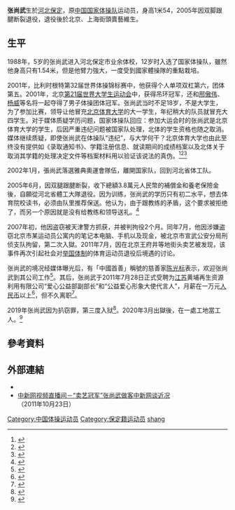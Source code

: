 {{Infobox Gymnast
|gymnastname= 张尚武
|image = 
|fullname= 
|altname= 
|country={{CHN-1949}}
|formercountry=
|birthdate= {{Birth date and age|1983|11|14}}
|birthplace= {{CHN-1949}}[[保定市|保定市]]
|hometown= {{CHN-1949}}[[河北省|河北省]]
|residence= 
|deathdate=
|deathplace=
|height=
|discipline= [[競技體操|競技體操]]
|level=
|natlteam=
|club=
|gym=
|collegeteam=
|headcoach= <!-- Shanzhen Lu (CHN) -->
|assistcoach= <!-- Qunlin Liu (CHN) -->
|formercoach=
|choreographer= <!-- Quanjin Liu (CHN) -->
|music=
|eponymousskills=
|retired=
|medaltemplates= 
{{MedalCountry|{{CHN-1949}}}}
{{MedalSport|男子競技體操}}
{{MedalCompetition|夏季世界大學運動會}}
{{MedalGold|2001年中國北京市|吊环}}
{{MedalGold|2001年中國北京市|男子體操團體}}}}
{{世大運獎牌記錄
|項目=競技體操
|a1=2001
|b1=1
|c1=吊環
|a2=2001
|b2=1
|c2=男子體操團體
}}
'''张尚武'''{{BD|1983年|11月14日||}}生於[[河北|河北]][[保定|保定]]，原[[中国国家体操队|中国国家体操队]]运动员，身高1米54，2005年因双脚跟腱断裂退役，退役後於北京、上海街頭賣藝維生。

== 生平 ==
1988年，5岁的张尚武进入河北保定市业余体校，12岁时入选了国家体操队，雖然他身高只有1.54米，但是他臂力強大，一度受到國家體操隊的重點栽培。

2001年，比利时根特第32届世界体操锦标赛中，他获得个人单项双杠第六，团体第五。2001年，北京[[2001年夏季世界大學生運動會|第21届世界大学生运动会]]中，获得吊环冠军，还和[[邢傲伟|邢傲伟]]、[[杨威|杨威]]等名将一起夺得了男子体操团体冠军。张尚武当时不足18岁，不是大学生，为了参加比赛，领导让他冒充[[北京体育大学|北京体育大学]]的大一学生，年纪稍大的队员就冒充大四学生。对于媒体质疑学历问题，国家体操队回应：参加大运会时的张尚武是北京体育大学的学生，后因严重违纪问题被国家队处理，北体的学生资格也随之取消。媒体继续质疑，即使张尚武在体操队“违纪”，与大学何干？北京体育大学也由此至终没有提供如《录取通知书》、学籍注册信息、就读期间的成绩档案以及北体关于取消其学籍的处理决定文件等档案材料用以验证该说法的真伪。<ref>{{cite news|title=张尚武真的曾是大学生吗|url=http://epaper.bjnews.com.cn/html/2011-07/20/content_255423.htm|date=2011-07-20|newspaper=新京报|accessdate=2012-07-31|deadurl=yes|archiveurl=https://web.archive.org/web/20150620171650/http://epaper.bjnews.com.cn/html/2011-07/20/content_255423.htm|archivedate=2015-06-20}}</ref><ref>{{cite news |title=请北体大出示张尚武就读证明 |url=http://gb.cri.cn/27824/2011/07/21/882s3313026.htm |date=2011-07-21 |newspaper=北京晚报 |accessdate=2012-07-31 |archive-date=2016-03-04 |archive-url=https://web.archive.org/web/20160304125426/http://gb.cri.cn/27824/2011/07/21/882s3313026.htm }}</ref><ref>{{cite news |title=葛爱平：大学生张尚武 |url=http://sports.sina.com.cn/r/2011-07-18/08455663314.shtml |date=2011-07-18 |newspaper=东方体育日报 |accessdate=2012-07-31 |archive-date=2021-09-09 |archive-url=https://web.archive.org/web/20210909235651/http://sports.sina.com.cn/r/2011-07-18/08455663314.shtml }}</ref>

2002年1月，張尚武落選雅典奧運會隊伍，離開国家队，回到河北省体工队。

2005年6月，因双腿跟腱断裂，收下總額3.8萬元人民幣的補償金和養老保險金後，自願從河北省體工大隊退役。因为训练，张尚武的学历只有初二水平，想去体育院校读书，必须由队里推荐保送。他认为，由于跟教练的矛盾，这个要求被拒绝了，而另一个原因就是没有给教练和领导送礼。<ref>{{cite news|title=体操冠军张尚武自曝大运会时冒充大学生参赛|url=http://news.163.com/11/0717/02/794N1LB000014AED.html|date=2011-07-18|newspaper=新京报|accessdate=2012-07-31|archive-url=https://web.archive.org/web/20130211144506/http://news.163.com/11/0717/02/794N1LB000014AED.html|archive-date=2013-02-11|dead-url=yes}}</ref>

2007年初，他因盗窃被天津警方抓获，并被判拘役2个月。同年7月，他因涉嫌盗窃北京市某运动员公寓内的笔记本电脑、手机以及现金，被北京市宣武公安分局刑侦支队拘留，第二次入獄。2011年7月，因在北京王府井等地街头卖艺被发现，该事件再次引起社会对[[举国体制|举国体制]]的体育运动员退役后境遇的讨论。

张尚武的境况经媒体曝光后，有「中國首善」稱號的慈善家[[陈光标|陈光标]]表示，欢迎张尚武到其公司工作<ref>{{cite news|title=张尚武澄清称陈光标奖励均已兑现：媒体误解我|url=http://www.chinanews.com/ty/2011/10-24/3409454.shtml|accessdate=2011-10-24|newspaper=中国新闻网|date=2011-10-24|archive-date=2021-09-09|archive-url=https://web.archive.org/web/20210909235649/http://www.chinanews.com/ty/2011/10-24/3409454.shtml}}</ref>。其后，张尚武于2011年7月28日正式受聘为[[江苏|江苏]]黄埔再生资源利用有限公司“爱心公益部副部长”和“公益爱心形象大使代言人”，月薪在一万元[[人民币|人民币]]以上<ref>{{cite news|url=http://news.jschina.com.cn/system/2011/07/29/011340769.shtml|title=前体操冠军张尚武入职陈光标公司 月薪逾万元|publisher=中国江苏网|date=2011-07-29|accessdate=2011-08-14|archive-date=2016-10-04|archive-url=https://web.archive.org/web/20161004000502/http://news.jschina.com.cn/system/2011/07/29/011340769.shtml}}</ref>，但不久离职<ref>{{cite news|author=朱恬|title=张尚武事件：不再卖艺！不用陈光标的钱打官司！|url=http://news.hexun.com/2011-10-24/134487353.html|accessdate=2011-10-24|newspaper=东方网|date=2011年10月24日|archive-date=2019-12-05|archive-url=https://web.archive.org/web/20191205230417/http://news.hexun.com/2011-10-24/134487353.html}}</ref>。

2019年张尚武因为扒窃罪，第三度入狱<ref>{{Cite news |url=https://news.sina.com.cn/s/2019-12-05/doc-iihnzahi5549710.shtml |title=前体操冠军偷窃再度入狱 曾150元卖掉大运会金牌 |last=北京青年报 |date=2019-12-05 |accessdate=2019-12-05 |archive-date=2021-09-09 |archive-url=https://web.archive.org/web/20210909235657/https://news.sina.com.cn/s/2019-12-05/doc-iihnzahi5549710.shtml }}</ref>。2020年3月出獄後，在一處工地當工人。<ref>{{cite news |title=中國退伇體操運動員張尚武 曾為國家奪兩金牌 坎坷近況曝光：三度入獄＋賤賣金牌 |date=2021-08-09 |work=新假期 |url=https://www.weekendhk.com/weekspecial/%E5%BC%B5%E5%B0%9A%E6%AD%A6-%E9%AB%94%E6%93%8D-%E9%80%80%E4%BC%87-%E4%B8%AD%E5%9C%8B-ctb13-jc-1177923/ |accessdate=2021-08-10 |archive-date=2021-08-10 |archive-url=https://web.archive.org/web/20210810021953/https://www.weekendhk.com/weekspecial/%E5%BC%B5%E5%B0%9A%E6%AD%A6-%E9%AB%94%E6%93%8D-%E9%80%80%E4%BC%87-%E4%B8%AD%E5%9C%8B-ctb13-jc-1177923/ |dead-url=no }}</ref>

== 參考資料 ==
{{Reflist}}

== 外部連結 ==
*{{Sinaweibo}}
*[http://www.chinanews.com/shipin/spfts/20111023/266.shtml 中新网视频直播间－“卖艺冠军”张尚武做客中新网谈近况] {{Wayback|url=http://www.chinanews.com/shipin/spfts/20111023/266.shtml |date=20200407234525 }}（2011年10月23日）

{{DEFAULTSORT:zhang shangwu}}
[[Category:中国体操运动员|Category:中国体操运动员]]
[[Category:保定籍运动员|Category:保定籍运动员]]
[[Category:张姓|shang]]